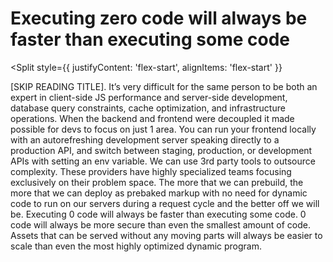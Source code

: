 
# Executing zero code will always be faster than executing some code

<Split
  style={{
    justifyContent: 'flex-start',
    alignItems: 'flex-start'
  }}
>
  <ZeroCode />
</Split>

<Notes>
  [SKIP READING TITLE]. It’s very difficult for the same person to be
  both an expert in client-side JS performance and server-side
  development, database query constraints, cache optimization, and
  infrastructure operations. When the backend and frontend were decoupled
  it made possible for devs to focus on just 1 area. You can run your
  frontend locally with an autorefreshing development server speaking
  directly to a production API, and switch between staging, production,
  or development APIs with setting an env variable. We can use 3rd party
  tools to outsource complexity. These providers have highly specialized
  teams focusing exclusively on their problem space. The more that we
  can prebuild, the more that we can deploy as prebaked markup with no
  need for dynamic code to run on our servers during a request cycle
  and the better off we will be. Executing 0 code will always be faster
  than executing some code. 0 code will always be more secure than 
  even the smallest amount of code. Assets that can be served without
  any moving parts will always be easier to scale than even the most
  highly optimized dynamic program.
</Notes>
